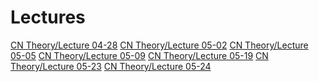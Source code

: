 = Lectures =

[[CN Theory/Lecture 04-28]]
[[CN Theory/Lecture 05-02]]
[[CN Theory/Lecture 05-05]]
[[CN Theory/Lecture 05-09]]
[[CN Theory/Lecture 05-19]]
[[CN Theory/Lecture 05-23]]
[[CN Theory/Lecture 05-24]]

